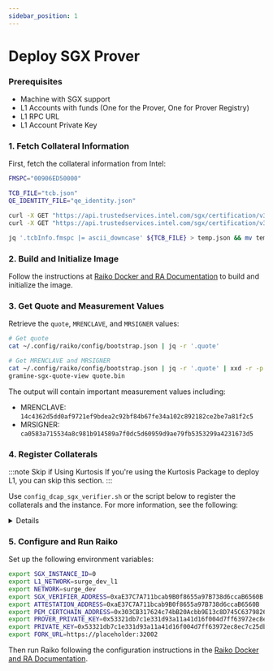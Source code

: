 ```yaml
---
sidebar_position: 1
---
```


# Deploy SGX Prover

### Prerequisites

- Machine with SGX support
- L1 Accounts with funds (One for the Prover, One for Prover Registry)
- L1 RPC URL
- L1 Account Private Key

### 1. Fetch Collateral Information

First, fetch the collateral information from Intel:

```bash
FMSPC="00906ED50000"

TCB_FILE="tcb.json"
QE_IDENTITY_FILE="qe_identity.json"

curl -X GET "https://api.trustedservices.intel.com/sgx/certification/v3/tcb?fmspc=${FMSPC}" > ${TCB_FILE}
curl -X GET "https://api.trustedservices.intel.com/sgx/certification/v3/qe/identity" > ${QE_IDENTITY_FILE}

jq '.tcbInfo.fmspc |= ascii_downcase' ${TCB_FILE} > temp.json && mv temp.json ${TCB_FILE}
```

### 2. Build and Initialize Image

Follow the instructions at [Raiko Docker and RA Documentation](https://github.com/NethermindEth/raiko/blob/main/docs/README_Docker_and_RA.md) to build and initialize the image.

### 3. Get Quote and Measurement Values

Retrieve the `quote`, `MRENCLAVE`, and `MRSIGNER` values:

```bash
# Get quote
cat ~/.config/raiko/config/bootstrap.json | jq -r '.quote'

# Get MRENCLAVE and MRSIGNER
cat ~/.config/raiko/config/bootstrap.json | jq -r '.quote' | xxd -r -p > quote.bin
gramine-sgx-quote-view quote.bin
```

The output will contain important measurement values including:

- MRENCLAVE: `14c4362d5dd0af9721ef9bdea2c92bf84b67fe34a102c892182ce2be7a81f2c5`
- MRSIGNER: `ca0583a715534a8c981b914589a7f0dc5d60959d9ae79fb5353299a4231673d5`

### 4. Register Collaterals 

:::note Skip if Using Kurtosis
If you're using the Kurtosis Package to deploy L1, you can skip this section.
:::

Use `config_dcap_sgx_verifier.sh` or the script below to register the collaterals and the instance. For more information, see the following:
<details>
  ### Set Environment Variables

  ```bash
  export FOUNDRY_PROFILE=layer1
  export MR_ENCLAVE=14c4362d5dd0af9721ef9bdea2c92bf84b67fe34a102c892182ce2be7a81f2c5
  export MR_SIGNER=ca0583a715534a8c981b914589a7f0dc5d60959d9ae79fb5353299a4231673d5
  export QEID_PATH="/test/qe_identity"
  export TCB_INFO_PATH="/test/tcb"
  export V3_QUOTE_BYTES=${Quote}
  export SGX_VERIFIER_ADDRESS=0xaE37C7A711bcab9B0f8655a97B738d6ccaB6560B
  export ATTESTATION_ADDRESS=0xaE37C7A711bcab9B0f8655a97B738d6ccaB6560B
  export PEM_CERTCHAIN_ADDRESS=0x303CB317624c74bB20Acbb9E13c8D745C6379826
  export FMSPC=00906ED50000
  ```

  ### SGX TCB Setup Script

  ```bash
  docker run \
    -e TASK_ENABLE="[1,1,1,1,1,1]" \
    -e MR_ENCLAVE=${MR_ENCLAVE} \
    -e MR_SIGNER=${MR_SIGNER} \
    -e QEID_PATH=${QEID_PATH} \
    -e TCB_INFO_PATH=${TCB_INFO_PATH} \
    -e V3_QUOTE_BYTES=${V3_QUOTE_BYTES} \
    -e SGX_VERIFIER_ADDRESS=${SGX_VERIFIER_ADDRESS} \
    -e ATTESTATION_ADDRESS=${ATTESTATION_ADDRESS} \
    -e PEM_CERTCHAIN_ADDRESS=${PEM_CERTCHAIN_ADDRESS} \
    -e FMSPC=${FMSPC} \
    -e TCB_FILE=${TCB_FILE} \
    -e QE_IDENTITY_FILE=${QE_IDENTITY_FILE} \
    -e PRIVATE_KEY=${PRIVATE_KEY} \
    nethsurge/protocol:surge-devnet \
    sh -c 'curl -X GET "https://api.trustedservices.intel.com/sgx/certification/v3/tcb?fmspc=${FMSPC}" > ${TCB_FILE} && \
          curl -X GET "https://api.trustedservices.intel.com/sgx/certification/v3/qe/identity" > ${QE_IDENTITY_FILE} && \
          jq ".tcbInfo.fmspc |= ascii_downcase" ${TCB_FILE} > temp.json && \
          mv temp.json ${TCB_FILE} && \
          forge script ./script/layer1/SetDcapParams.s.sol:SetDcapParams \
          --private-key ${PRIVATE_KEY} \
          --fork-url ${L1_RPC_URL} \
          --broadcast --evm-version cancun --ffi -vvvv --block-gas-limit 100000000 --legacy'
  ```
</details>

### 5. Configure and Run Raiko

Set up the following environment variables:

```bash
export SGX_INSTANCE_ID=0
export L1_NETWORK=surge_dev_l1
export NETWORK=surge_dev
export SGX_VERIFIER_ADDRESS=0xaE37C7A711bcab9B0f8655a97B738d6ccaB6560B
export ATTESTATION_ADDRESS=0xaE37C7A711bcab9B0f8655a97B738d6ccaB6560B
export PEM_CERTCHAIN_ADDRESS=0x303CB317624c74bB20Acbb9E13c8D745C6379826
export PROVER_PRIVATE_KEY=0x53321db7c1e331d93a11a41d16f004d7ff63972ec8ec7c25db329728ceeb1710
export PRIVATE_KEY=0x53321db7c1e331d93a11a41d16f004d7ff63972ec8ec7c25db329728ceeb1710
export FORK_URL=https://placeholder:32002
```

Then run Raiko following the configuration instructions in the [Raiko Docker and RA Documentation](https://github.com/NethermindEth/raiko/blob/main/docs/README_Docker_and_RA.md#running-raiko).
